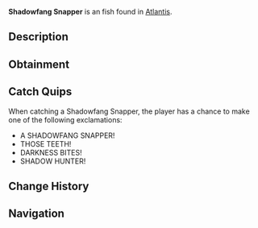 {{FishInfobox
|image          = Shadowfang Snapper.png
|rarity         = Uncommon
|sea            = First Sea
|location       = [[Atlantis]]
|sublocation    = 
|sources        = Fishing Rod
|radar_location = 
|xp             = 120
|weather        = 
|time           = Night
|season         = 
|bait           = Fish Head
|base_weight    = 5
|base_value     = 200
|weight_range   = 3
|base_chance    = 60
|base_resil     = 75
}}
'''Shadowfang Snapper''' is an {{Rarity|Uncommon}} fish found in [[Atlantis]].

== Description ==
{{Description|A twisted snapper warped by the Kraken's influence, with teeth sharp enough to pierce steel and scales that seem to absorb light.|Bestiary Entry}}

== Obtainment ==
{{Description|Hunts in the shadowy corners of Kraken's Pool.|Bestiary Hint}}
{{Fish Availability|
Atlantis/Ancient Kraken Hunt
Atlantis/Kraken Hunt
Atlantis/Kraken Pool
|top_rods      = 
Training Rod\290409.48\290409.48;
Firefly Rod\254897.23\223136.78;
Rapid Rod\248782.48\207250.46;
Summit Rod\245209.1\160326.57;
Brick Built Rod\244214.11\200195.65;
Flimsy Rod\201145.33\183639.71;
Fungal Rod\236285.68\225311.02;
No-Life Rod\241204.14\220385.82;
Fast Rod\237187\219501.2;
Plastic Rod\160182.45\150400.73;
Depthseeker Rod\242624.81\171000;
Verdant Shear Rod\239699.71\186893.2;
Avalanche Rod\239598.7\153349.51;
Blazebringer Rod\233336.7\176229.2;
Zeus Rod\231733.27\186764.31;
Trident Rod\231542.72\154700.02;
Free Spirit Rod\227564.92\154373.45;
Volcanic Rod\226312.16\141730.24;
Challenger's Rod\220833.96\200485.44;
Seraphic Rod\218954.8\218954.8;
Ethereal Prism Rod\211747.94\175294.08;
Rod Of The Depths\202193.62\181747.57;
Rod Of The Forgotten Fang\200009.71\200009.71;
Rod Of The Exalted One\179847.68\170689.66;
Steady Rod\107430.58\72702.23
|recommended   = Training Rod
}}

== Catch Quips ==
When catching a Shadowfang Snapper, the player has a chance to make one of the following exclamations:
* A SHADOWFANG SNAPPER!
* THOSE TEETH!
* DARKNESS BITES!
* SHADOW HUNTER!

== Change History ==
{{Change History|{{subst:Current Version}}}}

== Navigation ==
{{Fish Navbox|Atlantis}}